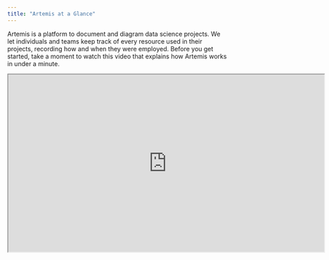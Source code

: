 ```yaml
---
title: "Artemis at a Glance"
---
```

Artemis is a platform to document and diagram data science projects. We let individuals and teams keep track of every resource used in their projects, recording how and when they were employed. Before you get started, take a moment to watch this video that explains how Artemis works in under a minute. 
<iframe width="719" height="404" src="https://www.youtube.com/embed/TNBDYxm-RGU"> </iframe>
